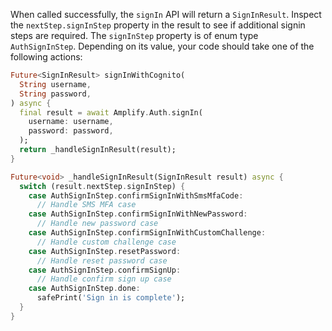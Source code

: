 
When called successfully, the `signIn` API will return a `SignInResult`. Inspect the `nextStep.signInStep` property in the result to see if additional signin steps are required.
The `signInStep` property is of enum type `AuthSignInStep`. Depending on its value, your code should take one of the following actions:

```dart
Future<SignInResult> signInWithCognito(
  String username,
  String password,
) async {
  final result = await Amplify.Auth.signIn(
    username: username, 
    password: password,
  );
  return _handleSignInResult(result);
}

Future<void> _handleSignInResult(SignInResult result) async {
  switch (result.nextStep.signInStep) {
    case AuthSignInStep.confirmSignInWithSmsMfaCode:
      // Handle SMS MFA case
    case AuthSignInStep.confirmSignInWithNewPassword:
      // Handle new password case
    case AuthSignInStep.confirmSignInWithCustomChallenge:
      // Handle custom challenge case
    case AuthSignInStep.resetPassword:
      // Handle reset password case
    case AuthSignInStep.confirmSignUp:
      // Handle confirm sign up case
    case AuthSignInStep.done:
      safePrint('Sign in is complete');
  }
}
```
